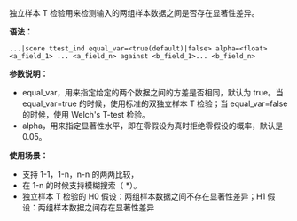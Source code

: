 独立样本 T 检验用来检测输入的两组样本数据之间是否存在显著性差异。

**语法：**

```
...|score ttest_ind equal_var=<true(default)|false> alpha=<float> <a_field_1> ... <a_field_n> against <b_field_1>... <b_field_n>
```

**参数说明：**

- equal_var，用来指定给定的两个数据之间的方差是否相同，默认为 true。当 equal_var=true 的时候，使用标准的双独立样本 T 检验；当 equal_var=false 的时候，使用 Welch's T-test 检验。
- alpha，用来指定显著性水平，即在零假设为真时拒绝零假设的概率，默认是 0.05。

**使用场景：**

- 支持 1-1，1-n，n-n 的两两比较，
- 在 1-n 的时候支持模糊搜索（ \*）。
- 独立样本 T 检验的 H0 假设：两组样本数据之间不存在显著性差异；H1 假设：两组样本数据之间存在显著性差异